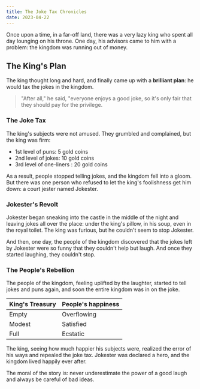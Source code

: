 ```yaml
---
title: The Joke Tax Chronicles
date: 2023-04-22
---
```


Once upon a time, in a far-off land, there was a very lazy king who spent all day lounging on his throne.
One day, his advisors came to him with a problem: the kingdom was running out of money.

## The King's Plan

The king thought long and hard, and finally came up with a **brilliant plan**: he would tax the jokes in the kingdom.

> "After all," he said, "everyone enjoys a good joke, so it's only fair that they should pay for the privilege.

### The Joke Tax

The king's subjects were not amused. They grumbled and complained, but the king was firm:

- 1st level of puns: 5 gold coins
- 2nd level of jokes: 10 gold coins
- 3rd level of one-liners : 20 gold coins

As a result, people stopped telling jokes, and the kingdom fell into a gloom.
But there was one person who refused to let the king's foolishness get him down: a court jester named Jokester.

### Jokester's Revolt

Jokester began sneaking into the castle in the middle of the night and leaving jokes all over the place:
under the king's pillow, in his soup, even in the royal toilet. The king was furious, but he couldn't seem to stop Jokester.

And then, one day, the people of the kingdom discovered that the jokes left by
Jokester were so funny that they couldn't help but laugh. And once they started laughing, they couldn't stop.

### The People's Rebellion

The people of the kingdom, feeling uplifted by the laughter, started to tell jokes and puns again, and soon the entire kingdom was in on the joke.

| King's Treasury | People's happiness |
| --------------- | ------------------ |
| Empty           | Overflowing        |
| Modest          | Satisfied          |
| Full            | Ecstatic           |

The king, seeing how much happier his subjects were, realized the error of his ways and repealed the joke tax.
Jokester was declared a hero, and the kingdom lived happily ever after.

The moral of the story is: never underestimate the power of a good laugh and always be careful of bad ideas.
